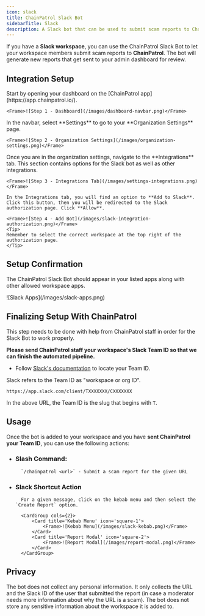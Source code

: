 ```yaml
---
icon: slack
title: ChainPatrol Slack Bot
sidebarTitle: Slack
description: A Slack bot that can be used to submit scam reports to ChainPatrol
---
```


If you have a **Slack workspace**, you can use the ChainPatrol Slack Bot to let your workspace members submit scam reports to **ChainPatrol**. The bot will generate new reports that get sent to your admin dashboard for review.

## Integration Setup

<Steps>
  <Step title="Go to the Admin Dashboard">
    Start by opening your dashboard on the [ChainPatrol app](https://app.chainpatrol.io/).

    <Frame>![Step 1 - Dashboard](/images/dashboard-navbar.png)</Frame>

  </Step>
  <Step title="Go to Organization Settings">
    In the navbar, select **Settings** to go to your **Organization Settings** page.

    <Frame>![Step 2 - Organization Settings](/images/organization-settings.png)</Frame>

  </Step>
  <Step title="Go to Integrations Tab">
    Once you are in the organization settings, navigate to the **Integrations** tab. This section contains options for the Slack bot as well as other integrations.

    <Frame>![Step 3 - Integrations Tab](/images/settings-integrations.png)</Frame>

  </Step>
  <Step title="Set up Slack OAuth">

    In the Integrations tab, you will find an option to **Add to Slack**. Click this button, then you will be redirected to the Slack authorization page. Click **Allow**.

    <Frame>![Step 4 - Add Bot](/images/slack-integration-authorization.png)</Frame>
    <Tip>
    Remember to select the correct workspace at the top right of the authorization page.
    </Tip>

  </Step>
</Steps>

## Setup Confirmation

The ChainPatrol Slack Bot should appear in your listed apps along with other allowed workspace apps.

<Frame>![Slack Apps](/images/slack-apps.png)</Frame>

## Finalizing Setup With ChainPatrol

<Warning>
  This step needs to be done with help from ChainPatrol staff in order for the
  Slack Bot to work properly.
</Warning>

**Please send ChainPatrol staff your workspace's Slack Team ID so that we can finish the automated pipeline.**

- Follow [Slack's documentation](https://slack.com/intl/en-gb/help/articles/221769328-Locate-your-Slack-URL-or-ID#free,-pro-and-business+-subscriptions-2) to locate your Team ID.

<Tip>
  Slack refers to the Team ID as "workspace or org ID".

`https://app.slack.com/client/TXXXXXXX/CXXXXXXX`

In the above URL, the Team ID is the slug that begins with `T`.

</Tip>

## Usage

Once the bot is added to your workspace and you have **sent ChainPatrol your Team ID**, you can use the following actions:

- ### Slash Command:

        `/chainpatrol <url>` - Submit a scam report for the given URL

- ### Slack Shortcut Action

        For a given message, click on the kebab menu and then select the `Create Report` option.

        <CardGroup cols={2}>
            <Card title='Kebab Menu' icon='square-1'>
                <Frame>![Kebab Menu](/images/slack-kebab.png)</Frame>
            </Card>
            <Card title='Report Modal' icon='square-2'>
                <Frame>![Report Modal](/images/report-modal.png)</Frame>
            </Card>
        </CardGroup>

## Privacy

The bot does not collect any personal information. It only collects the URL and the Slack ID of the user that submitted the report (in case a moderator needs more information about why the URL is a scam). The bot does not store any sensitive information about the workspace it is added to.
